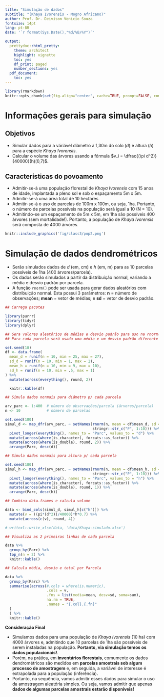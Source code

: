 ```yaml
---
title: "Simulação de dados"
subtitle: "(Khaya Ivorensis - Mogno Africano)"
author: Prof. Dr. Deivison Venicio Souza
fontsize: 14pt
lang: pt-BR
date: '`r format(Sys.Date(),"%d/%B/%Y")`'

output:
  prettydoc::html_pretty:
    theme: architect
    highlight: vignette
    toc: yes
    df_print: paged
    number_sections: yes
  pdf_document:
    toc: yes
---
```


```r
library(rmarkdown)
knitr::opts_chunk$set(fig.align="center", cache=TRUE, prompt=FALSE, comment = NA, eval = TRUE)
```


# Informações gerais para simulação

## Objetivos

- Simular dados para a váriável diâmetro a 1,30m do solo ($d$) e altura ($h$) para a espécie *Khaya Ivorensis*.
- Calcular o volume das árvores usando a fórmula $v_i = \dfrac{(\pi d^2)}{40000}(h)(0,7)$.

## Características do povoamento

- Admitir-se-á uma população florestal de *Khaya Ivorensis* com 15 anos de idade, implantada a pleno sol e sob o espaçamento 5m x 5m.
- Admitir-se-á uma área total de 10 hectares.
- Admitir-se-á o uso de parcelas de 100m x 100m, ou seja, 1ha. Portanto, o número de parcelas possíveis na população será igual a 10 (N = 10).
- Admitindo-se um espaçamento de 5m x 5m, em 1ha são possíveis 400 árvores (sem mortalidade!). Portanto, a população de *Khaya Ivorensis* será composta de 4000 árvores.

```r
knitr::include_graphics('fig/class3/pop2.png')
```

# Simulação de dados dendrométricos

- Serão simulados dados de $d$ (em, cm) e $h$ (em, m) para as 10 parcelas possíveis de 1ha (400 árvores/parcela).
- Os dados serão simulados a partir da distribuição normal, variando a média e desvio padrão por parcela.
- A função `rnorm()` pode ser usada para gerar dados aleatórios com distribuição normal. Esta possui 3 parâmetros: **n** = número de observações; **mean** = vetor de médias; e **sd** = vetor de desvio padrão.

```r
## Carrega pacotes

library(purrr)
library(tidyr)
library(dplyr)
```


```r
## Gera valores aleatórios de médias e desvio padrão para uso na rnorm()
## Para cada parcela será usada uma média e um desvio padrão diferente

set.seed(10)
df <- data.frame(
  mean_d = runif(n = 10, min = 25, max = 27),
  sd_d = runif(n = 10, min = 1, max = 2),
  mean_h = runif(n = 10, min = 9, max = 10),
  sd_h = runif(n = 10, min = .5, max = 1)
) %>% 
  mutate(across(everything(), round, 2))

  knitr::kable(df)
```


```r
## Simula dados normais para diâmetro p/ cada parcela

arv_parc <- 1:400  # número de observações/parcela (árvores/parcela)
n <- 10            # número de parcelas

set.seed(100)
simul_d <- map_dfr(arv_parc, ~ setNames(rnorm(n, mean = df$mean_d, sd = df$sd_d),
                                        stringr::str_c("P", 1:10))) %>%
  pivot_longer(everything(), names_to = "Parc", values_to = "d") %>%
  mutate(across(where(is_character), forcats::as_factor)) %>%
  mutate(across(where(is_double), round, 2)) %>%
  arrange(Parc, desc(d))
```


```r
## Simula dados normais para altura p/ cada parcela

set.seed(100)
simul_h <- map_dfr(arv_parc, ~ setNames(rnorm(n, mean = df$mean_h, sd = df$sd_h),
                                        stringr::str_c("P", 1:10))) %>%
  pivot_longer(everything(), names_to = "Parc", values_to = "h") %>%
  mutate(across(where(is_character), forcats::as_factor)) %>%
  mutate(across(where(is_double), round, 1)) %>%
  arrange(Parc, desc(h))
```


```r
## Combina data.frames e calcula volume

data <- bind_cols(simul_d, simul_h[c("h")]) %>%
  mutate(v = ((pi*(d^2))/40000)*h*0.7) %>% 
  mutate(across(c(v), round, 4))

# writexl::write_xlsx(data, 'data/Khaya-simulado.xlsx')
```


```r
## Visualiza as 2 primeiras linhas de cada parcela

data %>%
  group_by(Parc) %>%
  top_n(n = 2) %>% 
  knitr::kable()
```


```r
## Calcula média, desvio e total por Parcela

data %>%
  group_by(Parc) %>%
  summarise(across(#.cols = where(is.numeric),
                   .cols = v,
                   .fns = list(media=mean, desv=sd, soma=sum),
                   na.rm = TRUE,
                   .names = "{.col}.{.fn}"
  )
  ) %>% 
  knitr::kable()
```

**Consideração Final**

- Simulamos dados para uma população de *Khaya Ivorensis* (10 ha) com 4000 árvores e, admitindo que 10 parcelas de 1ha são possíveis de serem instaladas na população. **Portanto, via simulação temos os dados populacionais!**.
- Porém, na prática, em **inventários florestais**, comumente os dados dendrométricos são medidos em **parcelas amostrais sob algum processo de amostragem** e, em seguida, a variável de interesse é extrapolada para a população (inferência).
- Portanto, na sequência, vamos admitir esses dados para simular o uso da amostragem aleatória simples. Ou seja, vamos admitir que apenas **dados de algumas parcelas amostrais estarão disponíveis!**

